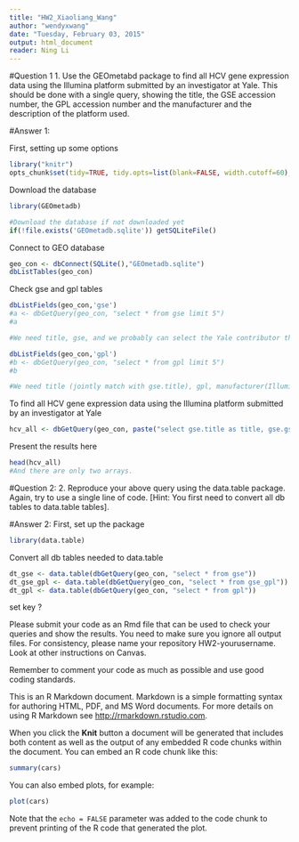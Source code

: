 ```yaml
---
title: "HW2_Xiaoliang_Wang"
author: "wendyxwang"
date: "Tuesday, February 03, 2015"
output: html_document
reader: Ning Li
---
```


#Question 1
1. Use the GEOmetabd package to find all HCV gene expression data using the Illumina platform submitted by an investigator at Yale. This should be done with a single query, showing the title, the GSE accession number, the GPL accession number and the manufacturer and the description of the platform used.

#Answer 1:

First, setting up some options
```r
library("knitr")
opts_chunk$set(tidy=TRUE, tidy.opts=list(blank=FALSE, width.cutoff=60), cache=TRUE, messages=FALSE)
```

Download the database
```r
library(GEOmetadb)

#Download the database if not downloaded yet
if(!file.exists('GEOmetadb.sqlite')) getSQLiteFile()
```

Connect to GEO database
```r
geo_con <- dbConnect(SQLite(),"GEOmetadb.sqlite")
dbListTables(geo_con)
```

Check gse and gpl tables
```r
dbListFields(geo_con,'gse')
#a <- dbGetQuery(geo_con, "select * from gse limit 5")
#a

#We need title, gse, and we probably can select the Yale contributor through contact?

dbListFields(geo_con,'gpl')
#b <- dbGetQuery(geo_con, "select * from gpl limit 5")
#b

#We need title (jointly match with gse.title), gpl, manufacturer(Illumina),contact(like %yale% ?), and description

```

To find all HCV gene expression data using the Illumina platform submitted by an investigator at Yale
```r
hcv_all <- dbGetQuery(geo_con, paste("select gse.title as title, gse.gse as gse,", "gpl.gpl as gpl, gpl.manufacturer as manufacturer, gpl.description as description", "from (gse join gse_gpl on gse.gse=gse_gpl.gse) j join gpl on j.gpl=gpl.gpl", "where gse.title like '%HCV%'", "and gpl.manufacturer like '%Illumina%'", "and gse.contact like '%Yale%'"))
```

Present the results here
```r
head(hcv_all)
#And there are only two arrays.
```

#Question 2:
2. Reproduce your above query using the data.table package. Again, try to use a single line of code. [Hint: You first need to convert all db tables to data.table tables].

#Answer 2:
First, set up the package
```r
library(data.table)
```

Convert all db tables needed to data.table
```r
dt_gse <- data.table(dbGetQuery(geo_con, "select * from gse"))
dt_gse_gpl <- data.table(dbGetQuery(geo_con, "select * from gse_gpl"))
dt_gpl <- data.table(dbGetQuery(geo_con, "select * from gpl"))
```

set key ?


Please submit your code as an Rmd file that can be used to check your queries and show the results. You need to make sure you ignore all output files. For consistency, please name your repository HW2-yourusername. Look at other instructions on Canvas.

Remember to comment your code as much as possible and use good coding standards. 

This is an R Markdown document. Markdown is a simple formatting syntax for authoring HTML, PDF, and MS Word documents. For more details on using R Markdown see <http://rmarkdown.rstudio.com>.

When you click the **Knit** button a document will be generated that includes both content as well as the output of any embedded R code chunks within the document. You can embed an R code chunk like this:

```r
summary(cars)
```

You can also embed plots, for example:

```r
plot(cars)
```

Note that the `echo = FALSE` parameter was added to the code chunk to prevent printing of the R code that generated the plot.
